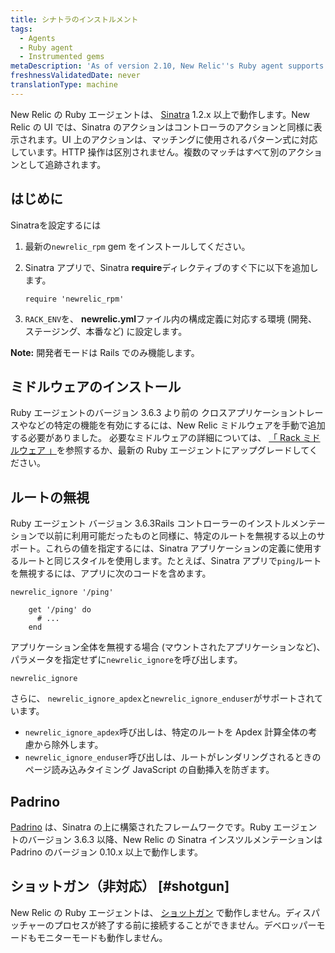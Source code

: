 ```yaml
---
title: シナトラのインストルメント
tags:
  - Agents
  - Ruby agent
  - Instrumented gems
metaDescription: 'As of version 2.10, New Relic''s Ruby agent supports Sinatra 1.2.x or higher.'
freshnessValidatedDate: never
translationType: machine
---
```


New Relic の Ruby エージェントは、 [Sinatra](http://www.sinatrarb.com/) 1.2.x 以上で動作します。New Relic の UI では、Sinatra のアクションはコントローラのアクションと同様に表示されます。UI 上のアクションは、マッチングに使用されるパターン式に対応しています。HTTP 操作は区別されません。複数のマッチはすべて別のアクションとして追跡されます。

## はじめに

Sinatraを設定するには

1. 最新の`newrelic_rpm` gem をインストールしてください。

2. Sinatra アプリで、Sinatra <DoNotTranslate>**require**</DoNotTranslate>ディレクティブのすぐ下に以下を追加します。

   ```
   require 'newrelic_rpm'
   ```

3. `RACK_ENV`を、 <DoNotTranslate>**newrelic.yml**</DoNotTranslate>ファイル内の構成定義に対応する環境 (開発、ステージング、本番など) に設定します。

<DoNotTranslate>**Note:**</DoNotTranslate> 開発者モードは Rails でのみ機能します。

## ミドルウェアのインストール

Ruby エージェントのバージョン 3.6.3 より前の クロスアプリケーショントレースや<InlinePopover type="browser"/>などの特定の機能を有効にするには、New Relic ミドルウェアを手動で追加する必要がありました。 必要なミドルウェアの詳細については、 [「 Rack ミドルウェア 」](/docs/ruby/rack-middlewares)を参照するか、最新の Ruby エージェントにアップグレードしてください。

## ルートの無視

Ruby エージェント バージョン 3.6.3Rails コントローラーのインストルメンテーションで以前に利用可能だったものと同様に、特定のルートを無視する以上のサポート。これらの値を指定するには、Sinatra アプリケーションの定義に使用するルートと同じスタイルを使用します。たとえば、Sinatra アプリで`ping`ルートを無視するには、アプリに次のコードを含めます。

```
newrelic_ignore '/ping'

    get '/ping' do
      # ...
    end
```

アプリケーション全体を無視する場合 (マウントされたアプリケーションなど)、パラメータを指定せずに`newrelic_ignore`を呼び出します。

```
newrelic_ignore
```

さらに、 `newrelic_ignore_apdex`と`newrelic_ignore_enduser`がサポートされています。

* `newrelic_ignore_apdex`呼び出しは、特定のルートを Apdex 計算全体の考慮から除外します。
* `newrelic_ignore_enduser`呼び出しは、ルートがレンダリングされるときのページ読み込みタイミング JavaScript の自動挿入を防ぎます。

## Padrino

[Padrino](http://www.padrinorb.com/ "リンクが新しいウィンドウで開きます") は、Sinatra の上に構築されたフレームワークです。Ruby エージェントのバージョン 3.6.3 以降、New Relic の Sinatra インスツルメンテーションは Padrino のバージョン 0.10.x 以上で動作します。

## ショットガン（非対応） [#shotgun]

New Relic の Ruby エージェントは、 [ショットガン](http://rubygems.org/gems/shotgun "リンクが新しいウィンドウで開きます") で動作しません。ディスパッチャーのプロセスが終了する前に接続することができません。デベロッパーモードもモニターモードも動作しません。
